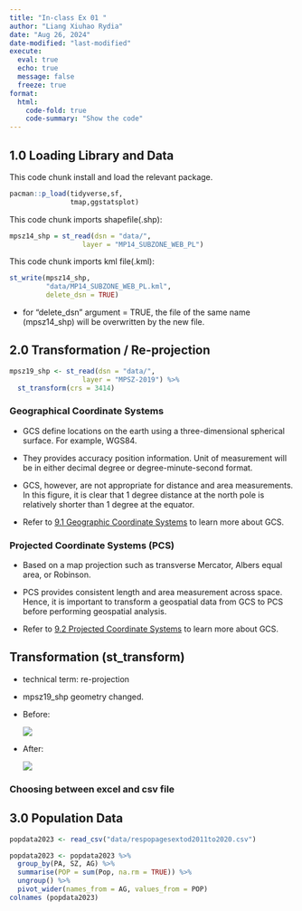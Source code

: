 ```yaml
---
title: "In-class Ex 01 "
author: "Liang Xiuhao Rydia"
date: "Aug 26, 2024"
date-modified: "last-modified"
execute:
  eval: true
  echo: true
  message: false
  freeze: true
format: 
  html:
    code-fold: true
    code-summary: "Show the code"
---
```


## 1.0 Loading Library and Data

This code chunk install and load the relevant package.

```r
pacman::p_load(tidyverse,sf,
               tmap,ggstatsplot)
```

This code chunk imports shapefile(.shp):

```r
mpsz14_shp = st_read(dsn = "data/", 
                  layer = "MP14_SUBZONE_WEB_PL")
```

This code chunk imports kml file(.kml):

```r
st_write(mpsz14_shp,
         "data/MP14_SUBZONE_WEB_PL.kml",
         delete_dsn = TRUE)
```

::: callout-note
-   for "delete_dsn" argument = TRUE, the file of the same name (mpsz14_shp) will be overwritten by the new file.
:::

## 2.0 Transformation / Re-projection

```r
mpsz19_shp <- st_read(dsn = "data/",
                  layer = "MPSZ-2019") %>% 
  st_transform(crs = 3414)
```

::: callout-note
### Geographical Coordinate Systems

-   GCS define locations on the earth using a three-dimensional spherical surface. For example, WGS84.

-   They provides accuracy position information. Unit of measurement will be in either decimal degree or degree-minute-second format.

-   GCS, however, are not appropriate for distance and area measurements. In this figure, it is clear that 1 degree distance at the north pole is relatively shorter than 1 degree at the equator.

-   Refer to [9.1 Geographic Coordinate Systems](https://mgimond.github.io/Spatial/chp09_0.html#geographic-coordinate-systems) to learn more about GCS.
:::

::: callout-note
### Projected Coordinate Systems (PCS)

-   Based on a map projection such as transverse Mercator, Albers equal area, or Robinson.

-   PCS provides consistent length and area measurement across space. Hence, it is important to transform a geospatial data from GCS to PCS before performing geospatial analysis.

-   Refer to [9.2 Projected Coordinate Systems](https://mgimond.github.io/Spatial/chp09_0.html#projected-coordinate-systems) to learn more about GCS.
:::

::: callout-note
## Transformation (st_transform)

-   technical term: re-projection

-   mpsz19_shp geometry changed.

-   Before:

    ![](images/clipboard-21986329.png)

-   After:

    ![](images/clipboard-1838988116.png)
:::

### Choosing between excel and csv file


## 3.0 Population Data

```r
popdata2023 <- read_csv("data/respopagesextod2011to2020.csv")
```


```r
popdata2023 <- popdata2023 %>%
  group_by(PA, SZ, AG) %>%
  summarise(POP = sum(Pop, na.rm = TRUE)) %>%
  ungroup() %>%
  pivot_wider(names_from = AG, values_from = POP)
colnames (popdata2023)
```

